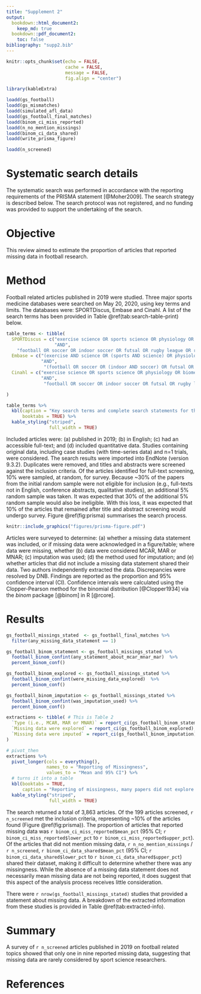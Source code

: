 ```yaml
---
title: "Supplement 2"
output:
  bookdown::html_document2:
    keep_md: true
  bookdown::pdf_document2:
    toc: false
bibliography: "supp2.bib"
---
```


```r
knitr::opts_chunk$set(echo = FALSE, 
                      cache = FALSE,
                      message = FALSE,
                      fig.align = "center")
```

```r
library(kableExtra)
```


```r
loadd(gs_football)
loadd(gs_mismatches)
loadd(simulated_afl_data)
loadd(gs_football_final_matches)
loadd(binom_ci_miss_reported)
loadd(n_no_mention_missings)
loadd(binom_ci_data_shared)
loadd(write_prisma_figure)
```

```r
loadd(n_screened)
```

# Systematic search details

The systematic search was performed in accordance with the reporting
requirements of the PRISMA statement [@Moher2009]. The search strategy is
described below. The search protocol was not registered, and no funding
was provided to support the undertaking of the search.

# Objective

This review aimed to estimate the proportion of articles that reported 
missing data in football research.

# Method

Football related articles published in 2019 were studied. Three major
sports medicine databases were searched on May 20, 2020, using key terms and limits. 
The databases were: SPORTDiscus, Embase and Cinahl. A
list of the search terms has been provided in
Table \@ref(tab:search-table-print) below.

```r
table_terms <- tibble(
  SPORTDiscus = c("exercise science OR sports science OR physiology OR biomechanics OR nutrition OR training OR testing OR sports medicine OR performance analysis OR performance OR sport psychology OR coaching",
                  "AND",
    "football OR soccer OR indoor soccer OR futsal OR rugby league OR rugby union OR gaelic football OR australian rules football OR AFL OR american football OR gridiron football OR touch football"),
  Embase = c("(exercise AND science OR (sports AND science) OR physiology OR biomechanics OR nutrition OR training OR testing OR (sports AND medicine) OR 'performance analysis' OR (('performance'/exp OR performance) AND ('analysis'/exp OR analysis)) OR 'performance'/exp OR performance OR 'sport psychology'/exp OR 'sport psychology' OR (('sport'/exp OR sport) AND ('psychology'/exp OR psychology)) OR 'coaching'/exp OR coaching) AND [2019-2019]/py",
             "AND",
              "(football OR soccer OR (indoor AND soccer) OR futsal OR rugby OR (rugby AND league) OR (rugby AND union) OR (gaelic AND football) OR 'australian rules footbal' OR (('australian'/exp OR australian) AND rules AND footbal) OR afl OR 'american football'/exp OR 'american football' OR (('american'/exp OR american) AND ('football'/exp OR football)) OR 'gridiron football' OR (gridiron AND ('football'/exp OR football)) OR 'touch football' OR (('touch'/exp OR touch) AND ('football'/exp OR football))) AND [2019-2019]/py"),
  Cinahl = c("exercise science OR sports science OR physiology OR biomechanics OR nutrition OR training OR testing OR sports medicine OR performance analysis OR performance OR sport psychology OR coaching",
             "AND",
              "football OR soccer OR indoor soccer OR futsal OR rugby league OR rugby union OR gaelic football OR australian rules football OR AFL OR american football OR gridiron football OR touch football")

)
```

```r
table_terms %>% 
  kbl(caption = "Key search terms and complete search statements for the databases, SPORTDiscuss, Embase, and Cinahl",
      booktabs = TRUE) %>% 
  kable_styling("striped",
                full_width = TRUE)
```

Included articles were: (a) published in 2019; (b) in English; 
(c) had an accessible full-text; and (d) included quantitative data. 
Studies containing original data, including case studies (with time-series data) 
and n=1 trials, were considered. The search results were imported into EndNote (version 9.3.2).
Duplicates were removed, and titles and abstracts were screened against
the inclusion criteria. Of the articles identified for full-text
screening, 10% were sampled, at random, for survey. Because \~30% of the
papers from the initial random sample were not eligible for inclusion
(e.g., full-texts not in English, conference abstracts, qualitative
studies), an additional 5% random sample was taken. It was expected that 
30% of the additional 5% random sample would also be ineligible. With this loss,
it was expected that 10% of the articles that remained after title and abstract 
screening would undergo survey. 
Figure \@ref(fig:prisma) summarises the search process.


```r
knitr::include_graphics("figures/prisma-figure.pdf")
```

Articles were surveyed to determine: (a) whether a missing data
statement was included, or if missing data were acknowledged in a
figure/table; where data were missing, whether (b) data were considered
MCAR, MAR or MNAR; (c) imputation was used; (d) the method used for imputation; 
and (e) whether articles that did not include a missing data
statement shared their data. Two authors independently extracted the
data. Discrepancies were resolved by DNB. Findings are
reported as the proportion and 95% confidence interval (CI). Confidence
intervals were calculated using the Clopper-Pearson method for the
binomial distribution [@Clopper1934] via the *binom* package [@binom] in R [@rcore].

# Results


```r
gs_football_missings_stated  <- gs_football_final_matches %>% 
  filter(any_missing_data_statement == 1)
```

```r
gs_football_binom_statement <- gs_football_missings_stated %>% 
  football_binom_confint(any_statement_about_mcar_mnar_mar)  %>% 
  percent_binom_conf()

gs_football_binom_explored <- gs_football_missings_stated %>% 
  football_binom_confint(were_missing_data_explored)  %>% 
  percent_binom_conf()

gs_football_binom_imputation <- gs_football_missings_stated %>% 
  football_binom_confint(was_imputation_used) %>% 
  percent_binom_conf()
```

```r

extractions <- tibble( # This is Table 2
  `Type (i.e., MCAR, MAR or MNAR)` = report_ci(gs_football_binom_statement),
  `Missing data were explored` = report_ci(gs_football_binom_explored),
  `Missing data were imputed` = report_ci(gs_football_binom_imputation)
)

# pivot_then
extractions %>% 
  pivot_longer(cols = everything(),
               names_to = "Reporting of Missingness",
               values_to = "Mean and 95% CI") %>% 
  # turns it into a table
  kbl(booktabs = TRUE,
      caption = "Reporting of missingness, many papers did not explore missings in a meaningful way, and there was the same number of papers who imputed values as reported MCAR, MAR, or MNAR.") %>% 
  kable_styling("striped",
                full_width = TRUE)
```


The search returned a total of 3,863 articles. Of the 199 articles screened, `r n_screened` met the inclusion criteria, representing \~10% of the articles found (Figure \@ref(fig:prisma)). The proportion of articles that reported missing data was `r binom_ci_miss_reported$mean_pct` (95% CI; `r binom_ci_miss_reported$lower_pct` to `r binom_ci_miss_reported$upper_pct`). Of the articles that did not mention missing data, `r n_no_mention_missings` / `r n_screened`, `r binom_ci_data_shared$mean_pct` (95% CI; `r binom_ci_data_shared$lower_pct` to `r binom_ci_data_shared$upper_pct`) shared their dataset, making it difficult to determine whether there was any missingness. While the absence of a missing data statement does not necessarily mean missing data are not being reported, it does suggest that this aspect of the analysis process receives little consideration.

There were `r nrow(gs_football_missings_stated)` studies that provided a statement about missing data. A breakdown of the extracted information from these studies is provided in Table \@ref(tab:extracted-info).


# Summary

A survey of `r n_screened` articles published in 2019 on football related topics
showed that only one in nine reported missing data, suggesting
that missing data are rarely considered by sport science researchers.

# References {-}